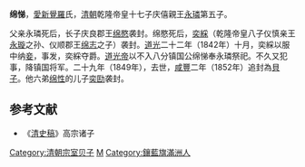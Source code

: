 {{Manchu name|[[爱新觉罗氏|爱新觉罗]]}}
'''绵悌'''{{BD|1811年|7月23日|1849年|12月25日|catIdx=A}}，[[愛新覺羅|愛新覺羅]]氏，[[清朝|清朝]]乾隆帝皇十七子庆僖親王[[永璘|永璘]]第五子。

父亲永璘死后，长子庆良郡王[[绵愍|绵愍]]袭封。绵愍死后，[[奕綵|奕綵]]（乾隆帝皇八子仪慎亲王[[永璇|永璇]]之孙、仪顺郡王[[绵志|绵志]]之子）袭封。[[道光|道光]]二十二年（1842年）十月，奕綵以服中纳[[妾|妾]]，事发，奕綵夺爵。[[道光帝|道光帝]]以不入八分镇国公绵悌奉永璘祭祀。不久又犯事，降镇国将军。二十九年（1849年），去世，[[咸丰_(年号)|咸豐]]二年（1852年）追封為[[貝子|貝子]]。他六弟[[绵性|绵性]]的儿子[[奕劻|奕劻]]袭封。

==参考文献==
*《[[清史稿|清史稿]]》高宗诸子

{{start box}}
{{s-hou|慶親王世系|7月23日|1811年|12月25日|1849年|清高宗世系}}
{{s-roy}}
{{s-before|侄已革慶郡王[[奕綵|奕綵]]}}
{{s-title|[[慶親王|貝子（慶親王系）]]|任職期間:1842年－1849年}}
{{s-after|晉封世襲罔替慶親王<br>養子慶密親王[[奕劻|奕劻]]}}
{{end box}}

{{DEFAULTSORT:Mian}}
[[Category:清朝宗室贝子|Category:清朝宗室贝子]]
[[Category:愛新覺羅氏|M]]
[[Category:鑲藍旗滿洲人|Category:鑲藍旗滿洲人]]